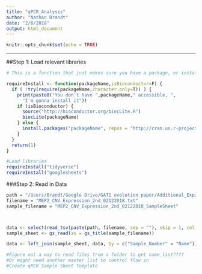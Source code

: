 ```yaml
---
title: "qPCR_Analysis"
author: "Nathan Brandt"
date: "2/6/2018"
output: html_document
---
```


```r
knitr::opts_chunk$set(echo = TRUE)
```

******
##Step 1: Load relevant libraries 

```r
# This is a function that just makes sure you have a package, or installs it for you without prompting

requireInstall <- function(packageName,isBioconductor=F) {
  if ( !try(require(packageName,character.only=T)) ) {
    print(paste0("You don't have ",packageName," accessible, ",
      "I'm gonna install it"))
    if (isBioconductor) {
      source("http://bioconductor.org/biocLite.R")                        
      biocLite(packageName)                                                 
    } else {
      install.packages("packageName", repos = "http://cran.us.r-project.org")
    }
  }
  return(1)
}

#Load libraries
requireInstall("tidyverse")
requireInstall("googlesheets")

```

###Step 2: Read in Data

```r
path = "/Users/Brandt/Google Drive/GAT1 evolution paper/Additional_Exp/qPCR_Data/"
filename = "MEP2_CNV_Expression_2nd_02122018.txt"
sample_filename = "MEP2_CNV_Expression_2nd_02122018_SampleSheet"



data <- select(read_tsv(paste(path, filename, sep = ""), skip = 1, col_names = TRUE), c("Name","Cp"))
sample_sheet <- gs_read(ss = gs_title(sample_filename))

data <- left_join(sample_sheet, data, by = c("Sample_Number" = "Name"))

#Figure out a way to read files from a folder to get name_list????
#Or might need another master list to control flow in
#Create qPCR Sample Sheet Template

```

